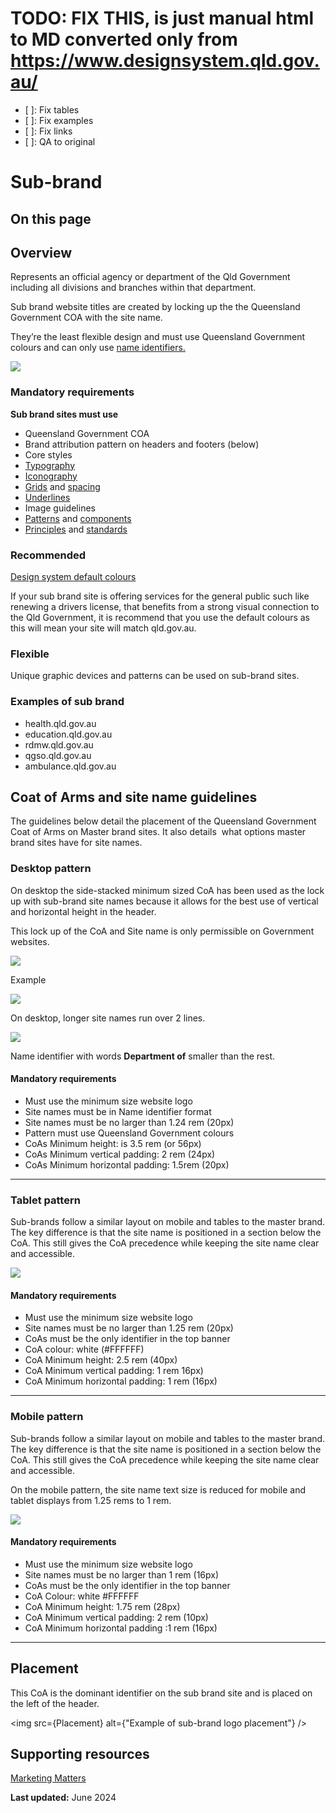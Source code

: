 

# TODO: FIX THIS, is just manual html to MD converted only from https://www.designsystem.qld.gov.au/
* [ ]: Fix tables
* [ ]: Fix examples
* [ ]: Fix links
* [ ]: QA to original

<Meta title="0.2. Brands/2. Sub-brand" />

Sub-brand
=========

On this page
------------

Overview
--------

Represents an official agency or department of the Qld Government including all divisions and branches within that department.

Sub brand website titles are created by locking up the the Queensland Government COA with the site name.

They’re the least flexible design and must use Queensland Government colours and can only use [name identifiers.](site-names-and-logos.html)

<img src={SubBrand} />

### Mandatory requirements

**Sub brand sites must use**

*   Queensland Government COA
*   Brand attribution pattern on headers and footers (below)
*   Core styles
*   [Typography](https://www.design-system.health.qld.gov.au/styles/typography)
*   [Iconography](https://www.design-system.health.qld.gov.au/styles/iconography)
*   [Grids](https://www.design-system.health.qld.gov.au/styles/layout-foundations) and [spacing](https://www.design-system.health.qld.gov.au/styles/spacing)
*   [Underlines](https://www.design-system.health.qld.gov.au/styles/underlines)
*   Image guidelines
*   [Patterns](https://www.design-system.health.qld.gov.au/templates-and-patterns) and [components](https://www.design-system.health.qld.gov.au/components)
*   [Principles](https://www.design-system.health.qld.gov.au/about/principles-and-introduction) and [standards](https://www.design-system.health.qld.gov.au/about/digital-services-policy-and-standard)

### Recommended

[Design system default colours](https://www.design-system.health.qld.gov.au/styles/colour)

If your sub brand site is offering services for the general public such like renewing a drivers license, that benefits from a strong visual connection to the Qld Government, it is recommend that you use the default colours as this will mean your site will match qld.gov.au.

### Flexible

Unique graphic devices and patterns can be used on sub-brand sites.

### Examples of sub brand

*   health.qld.gov.au
*   education.qld.gov.au
*   rdmw.qld.gov.au
*   qgso.qld.gov.au
*   ambulance.qld.gov.au

Coat of Arms and site name guidelines
-------------------------------------

The guidelines below detail the placement of the Queensland Government Coat of Arms on Master brand sites. It also details  what options master brand sites have for site names.

### Desktop pattern

On desktop the side-stacked minimum sized CoA has been used as the lock up with sub-brand site names because it allows for the best use of vertical and horizontal height in the header.

This lock up of the CoA and Site name is only permissible on Government websites.

<img src={Desktop1}  />

Example

<img src={Desktop2}  />

On desktop, longer site names run over 2 lines.

<img src={Desktop3}  />

Name identifier with words **Department of** smaller than the rest.

#### Mandatory requirements

*   Must use the minimum size website logo
*   Site names must be in Name identifier format
*   Site names must be no larger than 1.24 rem (20px)
*   Pattern must use Queensland Government colours
*   CoAs Minimum height: is 3.5 rem (or 56px)
*   CoAs Minimum vertical padding: 2 rem (24px)
*   CoAs Minimum horizontal padding: 1.5rem (20px)

* * *

### Tablet pattern

Sub-brands follow a similar layout on mobile and tables to the master brand. The key difference is that the site name is positioned in a section below the CoA. This still gives the CoA precedence while keeping the site name clear and accessible.

<img src={Tablet} />

#### Mandatory requirements

*   Must use the minimum size website logo
*   Site names must be no larger than 1.25 rem (20px)
*   CoAs must be the only identifier in the top banner
*   CoA colour: white (#FFFFFF)
*   CoA Minimum height: 2.5 rem (40px)
*   CoA Minimum vertical padding: 1 rem 16px)
*   CoA Minimum horizontal padding: 1 rem (16px)

* * *

### Mobile pattern

Sub-brands follow a similar layout on mobile and tables to the master brand. The key difference is that the site name is positioned in a section below the CoA. This still gives the CoA precedence while keeping the site name clear and accessible.

On the mobile pattern, the site name text size is reduced for mobile and tablet displays from 1.25 rems to 1 rem.

<img src={Mobile} />

#### Mandatory requirements

*   Must use the minimum size website logo
*   Site names must be no larger than 1 rem (16px)
*   CoAs must be the only identifier in the top banner
*   CoA Colour: white #FFFFFF
*   CoA Minimum height: 1.75 rem (28px)
*   CoA Minimum vertical padding: 2 rem (10px)
*   CoA Minimum horizontal padding :1 rem (16px)

* * *

Placement
---------

This CoA is the dominant identifier on the sub brand site and is placed on the left of the header.

<img src={Placement} alt={"Example of sub-brand logo placement"} />

Supporting resources
--------------------

[Marketing Matters](http://marketing.govnet.qld.gov.au/branding.aspx)

**Last updated:** June 2024
